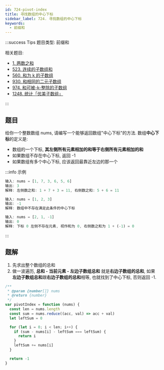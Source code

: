 ```yaml
---
id: 724-pivot-index
title: 寻找数组的中心下标
sidebar_label: 724. 寻找数组的中心下标
keywords:
  - 前缀和
---
```


:::success Tips
题目类型: 前缀和

相关题目:

- [1. 两数之和](/leetcode/easy/1-two-sum)
- [523. 连续的子数组和](/leetcode/medium/523-check-subarray-sum)
- [560. 和为 k 的子数组](/leetcode/medium/560-subarray-sum)
- [930. 和相同的二元子数组](/leetcode/medium/930-num-subarrays-with-sum)
- [974. 和可被-k-整除的子数组](/leetcode/medium/974-subarrays-div-by-k)
- [1248. 统计「优美子数组」](/leetcode/medium/1248-number-of-subarrays)

:::

## 题目

给你一个整数数组 nums, 请编写一个能够返回数组"中心下标"的方法. 数组**中心下标**的定义是:

- 数组的一个下标, **其左侧所有元素相加的和等于右侧所有元素相加的和**
- 如果数组不存在中心下标, 返回 -1
- 如果数组有多个中心下标, 应该返回最靠近左边的那一个

:::info 示例

```ts
输入: nums = [1, 7, 3, 6, 5, 6]
输出: 3
解释: 左侧数之和: 1 + 7 + 3 = 11, 右侧数之和: 5 + 6 = 11
```

```ts
输入: nums = [1, 2, 3]
输出: -1
解释: 数组中不存在满足此条件的中心下标
```

```ts
输入: nums = [2, 1, -1]
输出: 0
解释: 下标 0 左侧不存在元素, 视作和为 0, 右侧数之和为 1 + (-1) = 0

```

:::

## 题解

1. 先求出整个数组的总和
2. 做一波遍历, **总和 - 当前元素 - 左边子数组总和** 就是**右边子数组的总和**, 如果**左边子数组总和**跟**右边子数组的总和**相等, 也就找到了中心下标, 否则返回 -1.

```ts
/**
 * @param {number[]} nums
 * @return {number}
 */
var pivotIndex = function (nums) {
  const len = nums.length
  const sum = nums.reduce((acc, val) => acc + val)
  let leftSum = 0

  for (let i = 0; i < len; i++) {
    if (sum - nums[i] - leftSum === leftSum) {
      return i
    }
    leftSum += nums[i]
  }

  return -1
}
```
